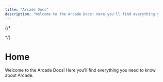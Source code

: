 ```yaml
---
title: "Arcade Docs"
description: "Welcome to the Arcade Docs! Here you'll find everything you need to know about Arcade."
---
```

{/* 

<LandingPage /> */}

# Home

Welcome to the Arcade Docs! Here you'll find everything you need to know about Arcade.